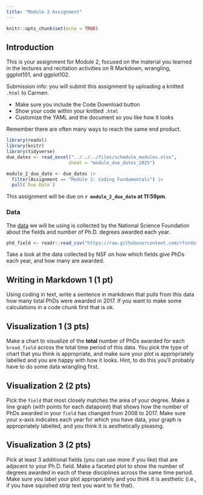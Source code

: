 ```yaml
---
title: "Module 2 Assignment"
---
```



```r
knitr::opts_chunk$set(echo = TRUE)
```

## Introduction
This is your assignment for Module 2, focused on the material you learned in the lectures and recitation activities on R Markdown, wrangling, ggplot101, and ggplot102. 

Submission info: you will submit this assignment by uploading a knitted `.html` to Carmen. 

- Make sure you include the Code Download button
- Show your code within your knitted `.html`
- Customize the YAML and the document so you like how it looks

Remember there are often many ways to reach the same end product.

```r
library(readxl)
library(knitr)
library(tidyverse)
due_dates <- read_excel("../../../files/schedule_modules.xlsx",
                       sheet = "module_due_dates_2025")
```

```r
module_2_due_date <- due_dates |> 
  filter(Assignment == "Module 2: Coding Fundamentals") |> 
  pull(`Due Date`)
```

::: callout-important
This assignment will be due on **`r module_2_due_date` at 11:59pm**.
:::


### Data
The [data](https://github.com/rfordatascience/tidytuesday/tree/master/data/2019/2019-02-19) we will be using is collected by the National Science Foundation about the fields and number of Ph.D. degrees awarded each year.
```r
phd_field <- readr::read_csv("https://raw.githubusercontent.com/rfordatascience/tidytuesday/master/data/2019/2019-02-19/phd_by_field.csv")
```

Take a look at the data collected by NSF on how which fields give PhDs each year, and how many are awarded.

## Writing in Markdown 1 (1 pt)

Using coding in text, write a sentence in markdown that pulls from this data how many total PhDs were awarded in 2017. If you want to make some calculations in a code chunk first that is ok.

## Visualization 1 (3 pts)

Make a chart to visualize of the **total** number of PhDs awarded for each `broad_field` across the total time period of this data. You pick the type of chart that you think is appropriate, and make sure your plot is appropriately labelled and you are happy with how it looks. Hint, to do this you'll probably have to do some data wrangling first.


## Visualization 2 (2 pts)

Pick the `field` that most closely matches the area of your degree. Make a line graph (with points for each datapoint) that shows how the number of PhDs awarded in your `field` has changed from 2008 to 2017. Make sure your x-axis indicates each year for which you have data, your graph is appropriately labelled, and you think it is aesthetically pleasing.


## Visualization 3 (2 pts)

Pick at least 3 additional fields (you can use more if you like) that are adjacent to your Ph.D. field. Make a faceted plot to show the number of degrees awarded in each of these disciplines across the same time period. Make sure you label your plot appropriately and you think it is aesthetic (i.e., if you have squished strip text you want to fix that).
